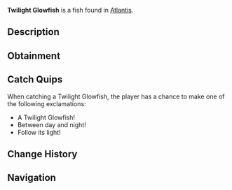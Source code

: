 {{FishInfobox
|image          = Twilight Glowfish.png
|rarity         = Rare
|sea            = First Sea
|location       = [[Atlantis]]
|sublocation    = 
|sources        = Fishing Rod
|radar_location = 
|xp             = 400
|weather        = Clear
|time           = Night
|season         = 
|bait           = Night Shrimp
|base_weight    = 30
|base_value     = 650
|weight_range   = 15
|base_chance    = 12
|base_resil     = 30
}}
'''Twilight Glowfish''' is a {{Rarity|Rare}} fish found in [[Atlantis]].

== Description ==
{{Description|Masters of both light and shadow, these mysterious fish emit a captivating glow that intensifies during twilight hours. Their presence is said to reveal hidden pathways in ancient ruins.|Bestiary Entry}}

== Obtainment ==
{{Description|Sunken's Depth Pool|Bestiary Hint}}
{{Fish Availability|
Atlantis/Sunken Depths
|top_rods      = 
Leviathan's Fang Rod\90572.14\136040.55;
Trident Rod\77685.47\121967.36;
Free Spirit Rod\76709.76\120435.48;
Krampus's Rod\73323.51\82850.08;
Magma Rod\69600.45\78643.3;
Plastic Rod\63280.89\71491.36;
Buddy Bond Rod\47008.66\58673.16;
Firefly Rod\55920.92\88770.91;
Azure Of Lagoon\61921.01\88011.04;
Ethereal Prism Rod\65097.81\80312.07;
Astralhook Rod\65090.4\79987.45;
No-Life Rod\63180.28\85978.25;
Seraphic Rod\62929.45\80602.22;
Rod Of The Forgotten Fang\58811.49\78323.63;
Challenger's Rod\57042.93\78492.91;
Blazebringer Rod\55086.74\76742.9;
Rod Of The Depths\52814.62\71103.87;
Rod Of The Exalted One\51912.32\72597.41;
Zeus Rod\51877.73\72385.97;
Verdant Shear Rod\51191.42\72580.2;
Depthseeker Rod\46976.55\67467.8;
Avalanche Rod\42305.15\60914.63;
Volcanic Rod\40424.11\57233.21;
Steady Rod\14266.28\20835.12
|recommended   = Trident Rod
}}

== Catch Quips ==
When catching a Twilight Glowfish, the player has a chance to make one of the following exclamations:
* A Twilight Glowfish!
* Between day and night!
* Follow its light!

== Change History ==
{{Change History|{{subst:Current Version}}}}

== Navigation ==
{{Fish Navbox|Atlantis}}